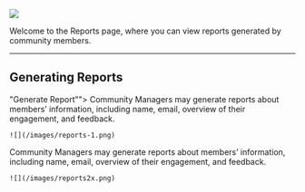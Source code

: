 ![](/images/reports-1.png)

Welcome to the Reports page, where you can view reports generated by community members.

---

## **Generating Reports**

<Steps>
  <Step title="Go to "Reports" > "Generate Report"">
    Community Managers may generate reports about members’ information, including name, email, overview of their engagement, and feedback.

    ![](/images/reports-1.png)
  </Step>
 <Step title="Select Information and Export to CSV"">
    Community Managers may generate reports about members’ information, including name, email, overview of their engagement, and feedback.

    ![](/images/reports2x.png)
  </Step>
</Steps>
